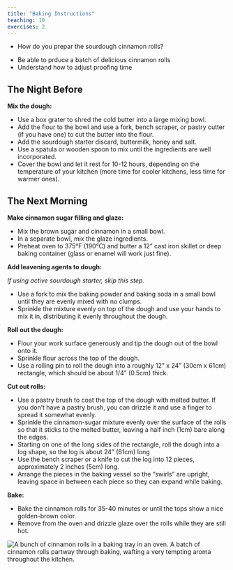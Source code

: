 ```yaml
---
title: "Baking Instructions"
teaching: 10
exercises: 2
---
```


:::::::::::::::::::::::::::::::::::::: questions 

- How do you prepar the sourdough cinnamon rolls?

::::::::::::::::::::::::::::::::::::::::::::::::

::::::::::::::::::::::::::::::::::::: objectives

- Be able to prduce a batch of delicious cinnamon rolls
- Understand how to adjust proofing time

::::::::::::::::::::::::::::::::::::::::::::::::


## The Night Before

**Mix the dough:** 

- Use a box grater to shred the cold butter into a large mixing bowl.
- Add the flour to the bowl and use a fork, bench scraper, or pastry cutter (if you have one) to cut the butter into the flour.
- Add the sourdough starter discard, buttermilk, honey and salt.
- Use a spatula or wooden spoon to mix until the ingredients are well incorporated.
- Cover the bowl and let it rest for 10-12 hours, depending on the temperature of your kitchen (more time for cooler kitchens, less time for warmer ones).

## The Next Morning

**Make cinnamon sugar filling and glaze:**

- Mix the brown sugar and cinnamon in a small bowl.
- In a separate bowl, mix the glaze ingredients.
- Preheat oven to 375°F (190°C) and butter a 12" cast iron skillet or deep baking container (glass or enamel will work just fine).

**Add leavening agents to dough:**

*If using active sourdough starter, skip this step.*

- Use a fork to mix the baking powder and baking soda in a small bowl until they are evenly mixed with no clumps.
- Sprinkle the mixture evenly on top of the dough and use your hands to mix it in, distributing it evenly throughout the dough.

**Roll out the dough:**

- Flour your work surface generously and tip the dough out of the bowl onto it.
- Sprinkle flour across the top of the dough.
- Use a rolling pin to roll the dough into a roughly 12" x 24" (30cm x 61cm) rectangle, which should be about 1/4" (0.5cm) thick.

**Cut out rolls:**

- Use a pastry brush to coat the top of the dough with melted butter. If you don't have a pastry brush, you can drizzle it and use a finger to spread it somewhat evenly.
- Sprinkle the cinnamon-sugar mixture evenly over the surface of the rolls so that it sticks to the melted butter, leaving a half inch (1cm) bare along the edges.
- Starting on one of the long sides of the rectangle, roll the dough into a log shape, so the log is about 24" (61cm) long
- Use the bench scraper or a knife to cut the log into 12 pieces, approximately 2 inches (5cm) long.
- Arrange the pieces in the baking vessel so the "swirls" are upright, leaving space in between each piece so they can expand while baking.

**Bake:**

- Bake the cinnamon rolls for 35-40 minutes or until the tops show a nice golden-brown color.
- Remove from the oven and drizzle glaze over the rolls while they are still hot.

![](fig/cinnamon-rolls-in-the-oven.jpg){alt='A bunch of cinnamon rolls in a baking tray in an oven.'}
A batch of cinnamon rolls partway through baking, wafting a very tempting aroma throughout the kitchen.

